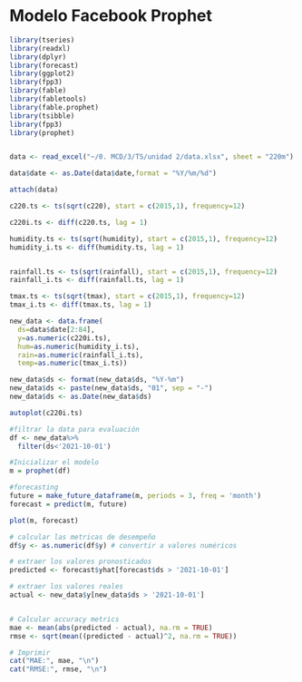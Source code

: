 # Modelo Facebook Prophet

```r

library(tseries)
library(readxl)
library(dplyr)
library(forecast)
library(ggplot2)
library(fpp3)
library(fable)
library(fabletools)
library(fable.prophet)
library(tsibble)
library(fpp3)
library(prophet)



```


```r

data <- read_excel("~/0. MCD/3/TS/unidad 2/data.xlsx", sheet = "220m")

data$date <- as.Date(data$date,format = "%Y/%m/%d")

attach(data)

c220.ts <- ts(sqrt(c220), start = c(2015,1), frequency=12)

c220i.ts <- diff(c220.ts, lag = 1)

```


```r

humidity.ts <- ts(sqrt(humidity), start = c(2015,1), frequency=12)
humidity_i.ts <- diff(humidity.ts, lag = 1)


rainfall.ts <- ts(sqrt(rainfall), start = c(2015,1), frequency=12)
rainfall_i.ts <- diff(rainfall.ts, lag = 1)

tmax.ts <- ts(sqrt(tmax), start = c(2015,1), frequency=12)
tmax_i.ts <- diff(tmax.ts, lag = 1)

```


```r

new_data <- data.frame(
  ds=data$date[2:84], 
  y=as.numeric(c220i.ts), 
  hum=as.numeric(humidity_i.ts), 
  rain=as.numeric(rainfall_i.ts), 
  temp=as.numeric(tmax_i.ts))

```


```r

new_data$ds <- format(new_data$ds, "%Y-%m")
new_data$ds <- paste(new_data$ds, "01", sep = "-")
new_data$ds <- as.Date(new_data$ds)

```





```r

autoplot(c220i.ts)
```


```r

#filtrar la data para evaluación
df <- new_data%>%
  filter(ds<'2021-10-01')

#Inicializar el modelo
m = prophet(df)

#forecasting
future = make_future_dataframe(m, periods = 3, freq = 'month')
forecast = predict(m, future)

plot(m, forecast)

```





```r

# calcular las metricas de desempeño
df$y <- as.numeric(df$y) # convertir a valores numéricos

# extraer los valores pronosticados
predicted <- forecast$yhat[forecast$ds > '2021-10-01']

# extraer los valores reales
actual <- new_data$y[new_data$ds > '2021-10-01']


# Calcular accuracy metrics
mae <- mean(abs(predicted - actual), na.rm = TRUE)
rmse <- sqrt(mean((predicted - actual)^2, na.rm = TRUE))

# Imprimir
cat("MAE:", mae, "\n")
cat("RMSE:", rmse, "\n")

```

